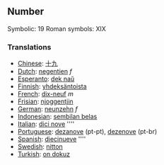 ==Number==

Symbolic: 19
Roman symbols: XIX

===Translations===

*[[Chinese]]: [[十九]]
*[[Dutch]]: [[negentien]] ''f''
*[[Esperanto]]: [[dek naŭ]]
*[[Finnish]]: [[yhdeksäntoista]]
*[[French]]: [[dix-neuf]] ''m''
*[[Frisian]]: [[njoggentjin]]
*[[German]]: [[neunzehn]] ''f''
*[[Indonesian]]: [[sembilan belas]]
*[[Italian]]: [[dici nove]] ''''
*[[Portuguese]]: [[dezanove]] (pt-pt), [[dezenove]] (pt-br)
*[[Spanish]]: [[diecinueve]] ''''
*[[Swedish]]: [[nitton]]
*[[Turkish]]: [[on dokuz]]